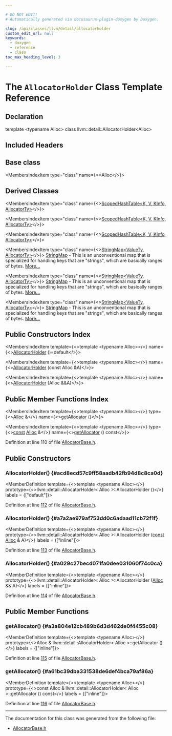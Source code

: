 ```yaml
---

# DO NOT EDIT!
# Automatically generated via docusaurus-plugin-doxygen by Doxygen.

slug: /api/classes/llvm/detail/allocatorholder
custom_edit_url: null
keywords:
  - doxygen
  - reference
  - class
toc_max_heading_level: 3

---
```





# The `AllocatorHolder` Class Template Reference

<DoxygenPage pluginConfig={pluginConfig}>



## Declaration

<CodeBlock>template &lt;typename Alloc&gt;
class llvm::detail::AllocatorHolder&lt;Alloc&gt;</CodeBlock>

## Included Headers

<IncludesList>
<IncludesListItem
  filePath="llvm/Support/AllocatorBase.h"
  permalink="/docs/api/files/include/include/llvm/include/llvm/support/allocatorbase-h"
  isLocal="true" />
</IncludesList>

## Base class

<MembersIndex>

<MembersIndexItem
  type="class"
  name={<>Alloc</>}>
</MembersIndexItem>

</MembersIndex>

## Derived Classes

<MembersIndex>

<MembersIndexItem
  type="class"
  name={<><a href="/docs/api/classes/llvm/scopedhashtable">ScopedHashTable&lt;K, V, KInfo, AllocatorTy&gt;</a></>}>
</MembersIndexItem>

<MembersIndexItem
  type="class"
  name={<><a href="/docs/api/classes/llvm/scopedhashtable">ScopedHashTable&lt;K, V, KInfo, AllocatorTy&gt;</a></>}>
</MembersIndexItem>

<MembersIndexItem
  type="class"
  name={<><a href="/docs/api/classes/llvm/scopedhashtable">ScopedHashTable&lt;K, V, KInfo, AllocatorTy&gt;</a></>}>
</MembersIndexItem>

<MembersIndexItem
  type="class"
  name={<><a href="/docs/api/classes/llvm/stringmap">StringMap&lt;ValueTy, AllocatorTy&gt;</a></>}>
<a href="/docs/api/classes/llvm/stringmap">StringMap</a> - This is an unconventional map that is specialized for handling keys that are &quot;strings&quot;, which are basically ranges of bytes. <a href="/docs/api/classes/llvm/stringmap/#details">More...</a>
</MembersIndexItem>

<MembersIndexItem
  type="class"
  name={<><a href="/docs/api/classes/llvm/stringmap">StringMap&lt;ValueTy, AllocatorTy&gt;</a></>}>
<a href="/docs/api/classes/llvm/stringmap">StringMap</a> - This is an unconventional map that is specialized for handling keys that are &quot;strings&quot;, which are basically ranges of bytes. <a href="/docs/api/classes/llvm/stringmap/#details">More...</a>
</MembersIndexItem>

<MembersIndexItem
  type="class"
  name={<><a href="/docs/api/classes/llvm/stringmap">StringMap&lt;ValueTy, AllocatorTy&gt;</a></>}>
<a href="/docs/api/classes/llvm/stringmap">StringMap</a> - This is an unconventional map that is specialized for handling keys that are &quot;strings&quot;, which are basically ranges of bytes. <a href="/docs/api/classes/llvm/stringmap/#details">More...</a>
</MembersIndexItem>

</MembersIndex>

## Public Constructors Index

<MembersIndex>

<MembersIndexItem
  template={<>template &lt;typename Alloc&gt;</>}
  name={<><a href="#acd8ecd57c9ff58aadb42fb94d8c8ca0d">AllocatorHolder</a> ()=default</>}>
</MembersIndexItem>

<MembersIndexItem
  template={<>template &lt;typename Alloc&gt;</>}
  name={<><a href="#a7a2ae979af753dd0c6adaad11cb72f1f">AllocatorHolder</a> (const Alloc &amp;A)</>}>
</MembersIndexItem>

<MembersIndexItem
  template={<>template &lt;typename Alloc&gt;</>}
  name={<><a href="#a029c27becd071fa0dee031060f74c0ca">AllocatorHolder</a> (Alloc &amp;&amp;A)</>}>
</MembersIndexItem>

</MembersIndex>

## Public Member Functions Index

<MembersIndex>

<MembersIndexItem
  template={<>template &lt;typename Alloc&gt;</>}
  type={<><a href="/docs/api/namespaces/llvm/#a264176188c0aadccd3ca5b6929b5a2e1aea571dc00aef155a16d4e7e1861e1682">Alloc</a> &amp;</>}
  name={<><a href="#a3a804e12cb489b6d3d462de0f4455c08">getAllocator</a> ()</>}>
</MembersIndexItem>

<MembersIndexItem
  template={<>template &lt;typename Alloc&gt;</>}
  type={<><a href="/docs/api/files/lib/lib/target/lib/target/aarch64/aarch64promoteconstant-cpp/#a90f8350fecae261c25be85d38b451bff">const</a> <a href="/docs/api/namespaces/llvm/#a264176188c0aadccd3ca5b6929b5a2e1aea571dc00aef155a16d4e7e1861e1682">Alloc</a> &amp;</>}
  name={<><a href="#a61bc39dba331538de6def4bca79af86a">getAllocator</a> () const</>}>
</MembersIndexItem>

</MembersIndex>


Definition at line 110 of file <a href="/docs/api/files/include/include/llvm/include/llvm/support/allocatorbase-h">AllocatorBase.h</a>.

<SectionDefinition>

## Public Constructors

### AllocatorHolder() {#acd8ecd57c9ff58aadb42fb94d8c8ca0d}

<MemberDefinition
  template={<>template &lt;typename Alloc&gt;</>}
  prototype={<>llvm::detail::AllocatorHolder&lt; Alloc &gt;::AllocatorHolder ()</>}
  labels = {["default"]}>

Definition at line <a href="/docs/api/files/include/include/llvm/include/llvm/support/allocatorbase-h/#l00112">112</a> of file <a href="/docs/api/files/include/include/llvm/include/llvm/support/allocatorbase-h">AllocatorBase.h</a>.
</MemberDefinition>

### AllocatorHolder() {#a7a2ae979af753dd0c6adaad11cb72f1f}

<MemberDefinition
  template={<>template &lt;typename Alloc&gt;</>}
  prototype={<>llvm::detail::AllocatorHolder&lt; Alloc &gt;::AllocatorHolder (<a href="/docs/api/files/lib/lib/target/lib/target/aarch64/aarch64promoteconstant-cpp/#a90f8350fecae261c25be85d38b451bff">const</a> <a href="/docs/api/namespaces/llvm/#a264176188c0aadccd3ca5b6929b5a2e1aea571dc00aef155a16d4e7e1861e1682">Alloc</a> &amp; A)</>}
  labels = {["inline"]}>

Definition at line <a href="/docs/api/files/include/include/llvm/include/llvm/support/allocatorbase-h/#l00113">113</a> of file <a href="/docs/api/files/include/include/llvm/include/llvm/support/allocatorbase-h">AllocatorBase.h</a>.
</MemberDefinition>

### AllocatorHolder() {#a029c27becd071fa0dee031060f74c0ca}

<MemberDefinition
  template={<>template &lt;typename Alloc&gt;</>}
  prototype={<>llvm::detail::AllocatorHolder&lt; Alloc &gt;::AllocatorHolder (<a href="/docs/api/namespaces/llvm/#a264176188c0aadccd3ca5b6929b5a2e1aea571dc00aef155a16d4e7e1861e1682">Alloc</a> &amp;&amp; A)</>}
  labels = {["inline"]}>

Definition at line <a href="/docs/api/files/include/include/llvm/include/llvm/support/allocatorbase-h/#l00114">114</a> of file <a href="/docs/api/files/include/include/llvm/include/llvm/support/allocatorbase-h">AllocatorBase.h</a>.
</MemberDefinition>

</SectionDefinition>

<SectionDefinition>

## Public Member Functions

### getAllocator() {#a3a804e12cb489b6d3d462de0f4455c08}

<MemberDefinition
  template={<>template &lt;typename Alloc&gt;</>}
  prototype={<>Alloc &amp; llvm::detail::AllocatorHolder&lt; Alloc &gt;::getAllocator ()</>}
  labels = {["inline"]}>

Definition at line <a href="/docs/api/files/include/include/llvm/include/llvm/support/allocatorbase-h/#l00115">115</a> of file <a href="/docs/api/files/include/include/llvm/include/llvm/support/allocatorbase-h">AllocatorBase.h</a>.
</MemberDefinition>

### getAllocator() {#a61bc39dba331538de6def4bca79af86a}

<MemberDefinition
  template={<>template &lt;typename Alloc&gt;</>}
  prototype={<>const Alloc &amp; llvm::detail::AllocatorHolder&lt; Alloc &gt;::getAllocator () const</>}
  labels = {["inline"]}>

Definition at line <a href="/docs/api/files/include/include/llvm/include/llvm/support/allocatorbase-h/#l00116">116</a> of file <a href="/docs/api/files/include/include/llvm/include/llvm/support/allocatorbase-h">AllocatorBase.h</a>.
</MemberDefinition>

</SectionDefinition>

<hr/>

The documentation for this class was generated from the following file:

<ul>
<li><a href="/docs/api/files/include/include/llvm/include/llvm/support/allocatorbase-h">AllocatorBase.h</a></li>
</ul>

</DoxygenPage>
